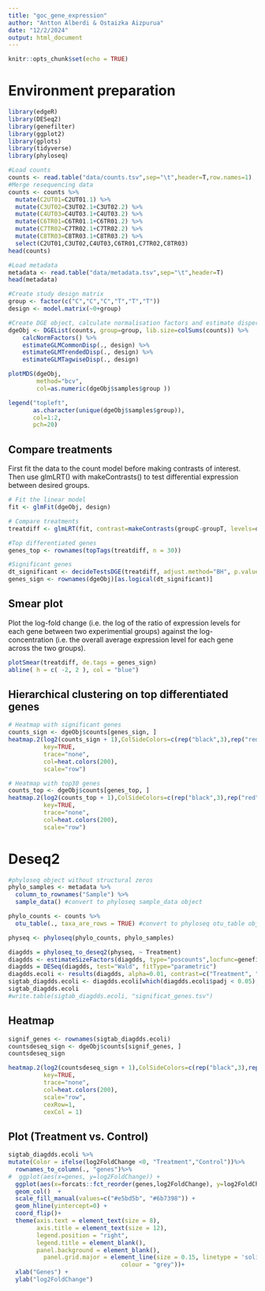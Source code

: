 ```yaml
---
title: "goc_gene_expression"
author: "Antton Alberdi & Ostaizka Aizpurua"
date: "12/2/2024"
output: html_document
---
```


```r
knitr::opts_chunk$set(echo = TRUE)
```

# Environment preparation

```r
library(edgeR)
library(DESeq2) 
library(genefilter)
library(ggplot2)
library(gplots)
library(tidyverse)
library(phyloseq)
```

```r
#Load counts
counts <- read.table("data/counts.tsv",sep="\t",header=T,row.names=1)
#Merge resequencing data
counts <- counts %>%
  mutate(C2UT01=C2UT01.1) %>%
  mutate(C3UT02=C3UT02.1+C3UT02.2) %>%
  mutate(C4UT03=C4UT03.1+C4UT03.2) %>%
  mutate(C6TR01=C6TR01.1+C6TR01.2) %>%
  mutate(C7TR02=C7TR02.1+C7TR02.2) %>%
  mutate(C8TR03=C8TR03.1+C8TR03.2) %>%
  select(C2UT01,C3UT02,C4UT03,C6TR01,C7TR02,C8TR03)
head(counts)

#Load metadata
metadata <- read.table("data/metadata.tsv",sep="\t",header=T)
head(metadata)
```

```r
#Create study design matrix
group <- factor(c("C","C","C","T","T","T"))
design <- model.matrix(~0+group)

#Create DGE object, calculate normalisation factors and estimate dispersion parameters
dgeObj <- DGEList(counts, group=group, lib.size=colSums(counts)) %>%
    calcNormFactors() %>%
    estimateGLMCommonDisp(., design) %>%
    estimateGLMTrendedDisp(., design) %>%
    estimateGLMTagwiseDisp(., design)
```


```r
plotMDS(dgeObj, 
        method="bcv", 
        col=as.numeric(dgeObj$samples$group ))

legend("topleft",
       as.character(unique(dgeObj$samples$group)), 
       col=1:2, 
       pch=20)
```

## Compare treatments

First fit the data to the count model before making contrasts of interest. Then use glmLRT() with makeContrasts() to test differential expression between desired groups.

```r
# Fit the linear model
fit <- glmFit(dgeObj, design)

# Compare treatments
treatdiff <- glmLRT(fit, contrast=makeContrasts(groupC-groupT, levels=design))

#Top differentiated genes
genes_top <- rownames(topTags(treatdiff, n = 30))

#Significant genes
dt_significant <- decideTestsDGE(treatdiff, adjust.method="BH", p.value=0.05)
genes_sign <- rownames(dgeObj)[as.logical(dt_significant)]

```

## Smear plot
Plot the log-fold change (i.e. the log of the ratio of expression levels for each gene between two experimential groups) against the log-concentration (i.e. the overall average expression level for each gene across the two groups).

```r
plotSmear(treatdiff, de.tags = genes_sign)
abline( h = c( -2, 2 ), col = "blue")
```

## Hierarchical clustering on top differentiated genes

```r
# Heatmap with significant genes
counts_sign <- dgeObj$counts[genes_sign, ]
heatmap.2(log2(counts_sign + 1),ColSideColors=c(rep("black",3),rep("red",3)),
          key=TRUE, 
          trace="none", 
          col=heat.colors(200), 
          scale="row")

# Heatmap with top30 genes
counts_top <- dgeObj$counts[genes_top, ]
heatmap.2(log2(counts_top + 1),ColSideColors=c(rep("black",3),rep("red",3)),
          key=TRUE, 
          trace="none", 
          col=heat.colors(200), 
          scale="row")
```

# Deseq2
```r
#phyloseq object without structural zeros
phylo_samples <- metadata %>% 
  column_to_rownames("Sample") %>% 
  sample_data() #convert to phyloseq sample_data object

phylo_counts <- counts %>% 
  otu_table(., taxa_are_rows = TRUE) #convert to phyloseq otu_table object

physeq <- phyloseq(phylo_counts, phylo_samples)
```

```r
diagdds = phyloseq_to_deseq2(physeq, ~ Treatment)
diagdds <- estimateSizeFactors(diagdds, type="poscounts",locfunc=genefilter::shorth)
diagdds = DESeq(diagdds, test="Wald", fitType="parametric")
diagdds.ecoli <- results(diagdds, alpha=0.01, contrast=c("Treatment", "Control", "Treatment"))
sigtab_diagdds.ecoli <- diagdds.ecoli[which(diagdds.ecoli$padj < 0.05), ] %>% as.data.frame()
sigtab_diagdds.ecoli
#write.table(sigtab_diagdds.ecoli, "significat_genes.tsv")
```

## Heatmap
```r
signif_genes <- rownames(sigtab_diagdds.ecoli)
countsdeseq_sign <- dgeObj$counts[signif_genes, ]
countsdeseq_sign
```

```r
heatmap.2(log2(countsdeseq_sign + 1),ColSideColors=c(rep("black",3),rep("red",3)),
          key=TRUE, 
          trace="none", 
          col=heat.colors(200), 
          scale="row",
          cexRow=1,
          cexCol = 1)
```

## Plot (Treatment vs. Control)
```r
sigtab_diagdds.ecoli %>%
mutate(Color = ifelse(log2FoldChange <0, "Treatment","Control"))%>% 
  rownames_to_column(., "genes")%>% 
#  ggplot(aes(x=genes, y=log2FoldChange)) + 
  ggplot(aes(x=forcats::fct_reorder(genes,log2FoldChange), y=log2FoldChange, fill=Color)) + 
  geom_col()  + 
  scale_fill_manual(values=c("#e5bd5b", "#6b7398")) + 
  geom_hline(yintercept=0) + 
  coord_flip()+
  theme(axis.text = element_text(size = 8),
        axis.title = element_text(size = 12),
        legend.position = "right", 
        legend.title = element_blank(),
        panel.background = element_blank(),
          panel.grid.major = element_line(size = 0.15, linetype = 'solid',
                                colour = "grey"))+
  xlab("Genes") + 
  ylab("log2FoldChange")
```
